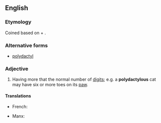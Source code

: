 ==English==

===Etymology===
Coined based on {{etyl|grc|en}} {{m|grc|πολύς||many, much}} + {{m|grc|δάκτυλος}}.

===Alternative forms===
* [[polydactyl]]

===Adjective===
{{en-adj}}

# Having more that the normal number of [[digit]]s; e.g. a '''polydactylous''' cat may have six or more toes on its [[paw]].

====Translations====
{{trans-top|having additional digits}}
* French: {{t+|fr|polydactyle}}
{{trans-mid}}
* Manx: {{t|gv|yl-vairagh}}
{{trans-bottom}}